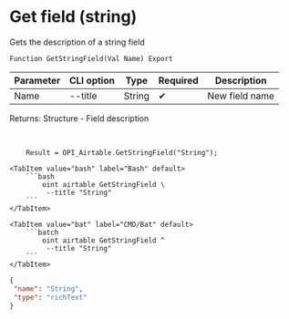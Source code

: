 ﻿---
sidebar_position: 3
description:  Gets the description of a string fieldСтраницы
keywords: [1C, 1С, 1С:Enterprise, 1С:Enterprise 8.3, API, Integration, Services, Exchange, OneScript, CLI, Airtable]
---


# Get field (string)
 Gets the description of a string field



`Function GetStringField(Val Name) Export`

  | Parameter | CLI option | Type | Required | Description |
  |-|-|-|-|-|
  | Name | --title | String | &#x2714; | New field name |

  
  Returns:  Structure - Field description

<br/>




```bsl title="1C:Enterprise/OneScript code example"
    Result = OPI_Airtable.GetStringField("String");
```
 

 <Tabs>
  
    <TabItem value="bash" label="Bash" default>
        ```bash
            oint airtable GetStringField \
             --title "String"
        ```
    </TabItem>
  
    <TabItem value="bat" label="CMD/Bat" default>
        ```batch
            oint airtable GetStringField ^
             --title "String"
        ```
    </TabItem>
</Tabs>


```json title="Result"
{
 "name": "String",
 "type": "richText"
}
```
